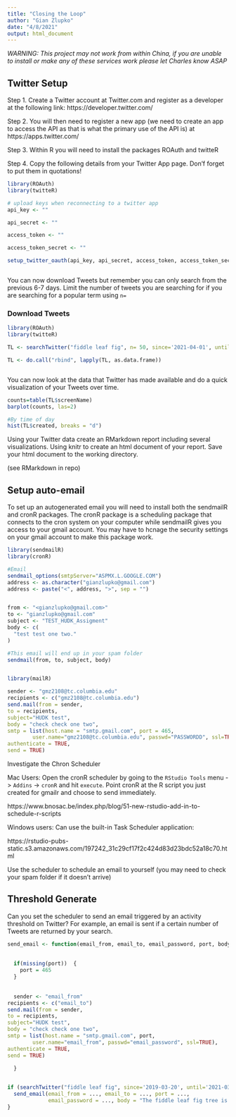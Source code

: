 ```yaml
---
title: "Closing the Loop"
author: "Gian Zlupko"
date: "4/8/2021"
output: html_document
---
```


*WARNING: This project may not work from within China, if you are unable to install or make any of these services work please let Charles know ASAP*

## Twitter Setup

Step 1. Create a Twitter account at Twitter.com and register as a developer at the following link: https://developer.twitter.com/

Step 2. You will then need to register a new app (we need to create an app to access the API as that is what the primary use of the API is) at https://apps.twitter.com/

Step 3. Within R you will need to install the packages ROAuth and twitteR

Step 4. Copy the following details from your Twitter App page. Don'f forget to put them in quotations!

```r

library(ROAuth) 
library(twitteR) 

# upload keys when reconnecting to a twitter app 
api_key <- ""

api_secret <- "" 

access_token <- ""

access_token_secret <- ""

setup_twitter_oauth(api_key, api_secret, access_token, access_token_secret) 



```

You can now download Tweets but remember you can only search from the previous 6-7 days. Limit the number of tweets you are searching for if you are searching for a popular term using `n=`

### Download Tweets
```r
library(ROAuth)
library(twitteR)

TL <- searchTwitter("fiddle leaf fig", n= 50, since='2021-04-01', until='2021-04-07', lang = "en")#Make sure you change the dates here to be 6 days from today.

TL <- do.call("rbind", lapply(TL, as.data.frame))



```

You can now look at the data that Twitter has made available and do a quick visualization of your Tweets over time.

```r
counts=table(TL$screenName)
barplot(counts, las=2)

#By time of day
hist(TL$created, breaks = "d")
```

Using your Twitter data create an RMarkdown report including several visualizations. Using knitr to create an html document of your report. Save your html document to the working directory.


(see RMarkdown in repo)


## Setup auto-email

To set up an autogenerated email you will need to install both the sendmailR and cronR packages. The cronR package is a scheduling package that connects to the cron system on your computer while sendmailR gives you access to your gmail account. You may have to hcnage the security settings on your gmail account to make this package work.

```r

library(sendmailR)
library(cronR)

#Email  
sendmail_options(smtpServer="ASPMX.L.GOOGLE.COM")
address <- as.character("gianzlupko@gmail.com")
address <- paste("<", address, ">", sep = "")


from <- "<gianzlupko@gmail.com>"
to <- "gianzlupko@gmail.com"
subject <- "TEST_HUDK_Assigment"
body <- c(
  "test test one two."
)

#This email will end up in your spam folder
sendmail(from, to, subject, body)


library(mailR) 

sender <- "gmz2108@tc.columbia.edu"
recipients <- c("gmz2108@tc.columbia.edu")
send.mail(from = sender,
to = recipients,
subject="HUDK test",
body = "check check one two",
smtp = list(host.name = "smtp.gmail.com", port = 465, 
        user.name="gmz2108@tc.columbia.edu", passwd="PASSWORDD", ssl=TRUE),
authenticate = TRUE,
send = TRUE)

```

Investigate the Chron Scheduler 

Mac Users: Open the cronR scheduler by going to the `RStudio Tools` menu -> `Addins` -> `cronR` and hit `execute`. Point cronR at the R script you just created for gmailr and choose to send immediately.

https://www.bnosac.be/index.php/blog/51-new-rstudio-add-in-to-schedule-r-scripts

Windows users: Can use the built-in Task Scheduler application:

https://rstudio-pubs-static.s3.amazonaws.com/197242_31c29cf17f2c424d83d23bdc52a18c70.html

Use the scheduler to schedule an email to yourself (you may need to check your spam folder if it doesn't arrive)

## Threshold Generate

Can you set the scheduler to send an email triggered by an activity threshold on Twitter? For example, an email is sent if a certain number of Tweets are returned by your search.



```r


send_email <- function(email_from, email_to, email_password, port, body) { 
  
  
  if(missing(port))  {
    port = 465
  }
  
  
  sender <- "email_from"
recipients <- c("email_to")
send.mail(from = sender,
to = recipients,
subject="HUDK test",
body = "check check one two",
smtp = list(host.name = "smtp.gmail.com", port, 
        user.name="email_from", passwd="email_password", ssl=TRUE),
authenticate = TRUE,
send = TRUE)
  
  }


if (searchTwitter("fiddle leaf fig", since='2019-03-20', until='2021-03-30', lang = "en") > 100) {	
  send_email(email_from = ..., email_to = ..., port = ..., 
             email_password = ..., body = "The fiddle leaf fig tree is trending. Go check Twitter!" )
}



```











